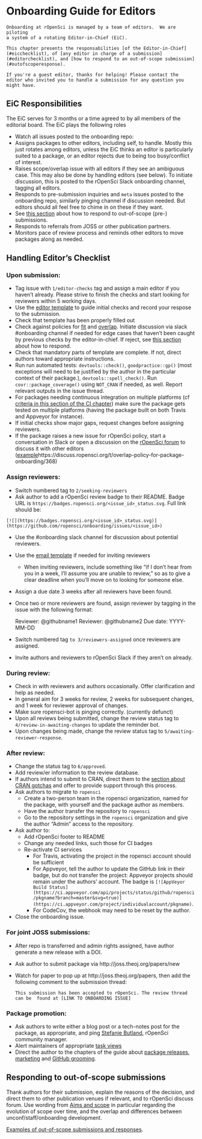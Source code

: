# Onboarding Guide for Editors

```block
Onboarding at rOpenSci is managed by a team of editors.  We are piloting
a system of a rotating Editor-in-Chief (EiC).

This chapter presents the responsabilities [of the Editor-in-Chief](#eicchecklist), of [any editor in charge of a submission](#editorchecklist), and [how to respond to an out-of-scope submission](#outofscoperesponse).

If you're a guest editor, thanks for helping! Please contact the editor who invited you to handle a submission for any question you might have.
```

## EiC Responsibilities {#eicchecklist}

The EiC serves for 3 months or a time agreed to by all members of the editorial
board. The EiC plays the following roles

- Watch all issues posted to the onboarding repo:
-  Assigns packages to other editors, including self, to handle. Mostly this just rotates among editors, unless the EiC thinks an editor is particularly suited to a package, or an editor rejects due to being too busy/conflict of interest.
- Raises scope/overlap issue with all editors if they see an ambiguous case.  This may also be done by handling editors (see below). To initiate discussion, this is posted to the rOpenSci Slack onboarding channel, tagging all editors.
 - Responds to pre-submission inquiries and `meta` issues posted to the onboarding repo, similarly pinging channel if discussion needed.  But editors should all feel free to chime in on these if they want.
 - See [this section](#outofscoperesponse) about how to respond to out-of-scope (pre-) submissions.
 - Responds to referrals from JOSS or other publication partners.
 - Monitors pace of review process and reminds other editors to move packages along as needed.
 

## Handling Editor's Checklist {#editorchecklist}

### Upon submission:

-   Tag issue with `1/editor-checks` tag and assign a main editor if you haven't already. Please strive to finish the checks and start looking for reviewers within 5 working days.
-   Use the [editor template](#editortemplate) to guide initial checks and record your respose to the submission.
-   Check that template has been properly filled out
-   Check against policies for [fit](#aims-and-scope) and [overlap](#overlap).
    Initiate discussion via slack #onboarding channel if needed for edge cases that haven't been caught by previous checks by the editor-in-chief.
    If reject, see [this section](#outofscoperesponse) about how to respond.
-   Check that mandatory parts of template are complete.  If not, direct authors toward appropriate instructions.
-   Run run automated tests: `devtools::check()`, `goodpractice::gp()` (most exceptions will need to be justified by the author in the particular context of their package.), `devtools::spell_check()`. Run `covr::package_coverage()` using `NOT_CRAN` if needed, as well. Report relevant outputs in the issue thread.
-   For packages needing continuous integration on multiple platforms (cf [criteria in this section of the CI chapter](#whichci)) make sure the package gets tested on multiple platforms (having the package built on both Travis and Appveyor for instance).
-   If initial checks show major gaps, request changes before assigning reviewers.
-   If the package raises a new issue for rOpenSci policy, start a conversation in Slack or open a discussion on the [rOpenSci forum](https://discuss.ropensci.org/) to discuss it with other editors ([example]()https://discuss.ropensci.org/t/overlap-policy-for-package-onboarding/368)
    
### Assign reviewers:

-   Switch numbered tag to `2/seeking-reviewers`
-   Ask author to add a rOpenSci review badge to their README. Badge URL is `https://badges.ropensci.org/<issue_id>_status.svg`. Full link should be:

```
[![](https://badges.ropensci.org/<issue_id>_status.svg)](https://github.com/ropensci/onboarding/issues/<issue_id>)
```

-   Use the #onboarding slack channel for discussion about potential reviewers.
-   Use the [email template](#reviewrequesttemplate) if needed for inviting reviewers
    -   When inviting reviewers, include something like "if I don't hear from you in a week, I'll assume you are unable to review," so as to give a clear deadline when you'll move on to looking for someone else.
-   Assign a due date 3 weeks after all reviewers have been found.
-   Once two or more reviewers are found, assign reviewer by tagging in the issue with the following format:
   
      Reviewer: @githubname1 
      Reviewer: @githubname2
      Due date: YYYY-MM-DD

-   Switch numbered tag `to 3/reviewers-assigned` once reviewers are assigned.
-   Invite authors and reviewers to rOpenSci Slack if they aren't on already.

### During review:

-   Check in with reviewers and authors occasionally. Offer clarification and help as needed.
-   In general aim for 3 weeks for review, 2 weeks for
    subsequent changes, and 1 week for reviewer approval of changes.
-   Make sure ropensci-bot is pinging correctly. (currently defunct)
-   Upon all reviews being submitted, change the review status tag to
    `4/review-in-awaiting-changes` to update the reminder bot.
-   Upon changes being made, change the review status tag to `5/awaiting-reviewer-response`.
    
### After review:

-  Change the status tag to `6/approved`.
-   Add review/er information to the review database.
-   If authors intend to submit to CRAN, direct them to the [section about CRAN gotchas](#crangotchas) and offer to provide support through this process.
-   Ask authors to migrate to `ropensci`
    -   Create a two-person team in the ropensci organization, named for the package, with yourself and the package author as members.
    -   Have the author transfer the repository to `ropensci`
    -   Go to the repository settings in the `ropensci` organization and give the author "Admin" access to the repository. 
-   Ask author to:
    -   Add rOpenSci footer to README
    -   Change any needed links, such those for CI badges
    -   Re-activate CI services
        -  For Travis, activating the project in the ropensci account should be sufficient
        -  For Appveyor, tell the author to update the GitHub link in their badge, but do not transfer the project: Appveyor projects should remain under the authors' account. The badge is `[![AppVeyor Build Status](https://ci.appveyor.com/api/projects/status/github/ropensci/pkgname?branch=master&svg=true)](https://ci.appveyor.com/project/individualaccount/pkgname)`.
        -  For CodeCov, the webhook may need to be reset by the author.
-   Close the onboarding issue. 

### For joint JOSS submissions:

-  After repo is transferred and admin rights assigned, have author generate
   a new release with a DOI.
-  Ask author to submit package via http://joss.theoj.org/papers/new
-  Watch for paper to pop up at http://joss.theoj.org/papers, then
   add the following comment to the submission thread:
   
   `This submission has been accepted to rOpenSci. The review thread can be
    found at [LINK TO ONBOARDING ISSUE]`

### Package promotion:

-  Ask authors to write either a blog post or a tech-notes post for the package, as appropriate, and ping [Stefanie Butland](https://github.com/stefaniebutland), rOpenSci community manager.
-   Alert maintainers of appropriate [task views](https://github.com/search?utf8=%E2%9C%93&q=user%3Aropensci+%22task+view%22&type=Repositories&ref=searchresults)
-   Direct the author to the chapters of the guide about [package releases](#releases), [marketing](#marketing) and [GitHub grooming](#grooming).


## Responding to out-of-scope submissions {#outofscoperesponse}

Thank authors for their submission, explain the reasons of the decision, and direct them to other publication venues if relevant, and to rOpenSci discuss forum. Use wording from [Aims and scope](#aims-and-scope) in particular regarding the evolution of scope over time, and the overlap and differences between unconf/staff/onboarding development.

[Examples of out-of-scope submissions and responses](https://github.com/ropensci/onboarding/issues?q=is%3Aissue+is%3Aclosed+label%3Aout-of-scope).

